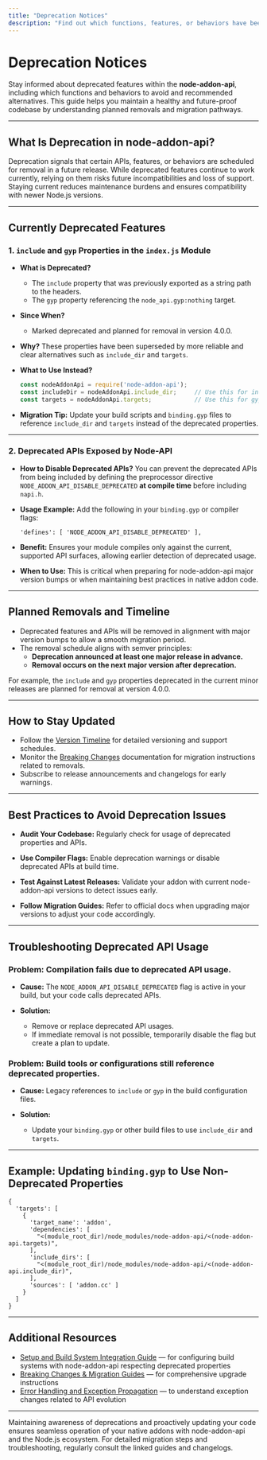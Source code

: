 ```yaml
---
title: "Deprecation Notices"
description: "Find out which functions, features, or behaviors have been deprecated, the recommended alternatives, and their planned removal timelines. This keeps users informed about forward-looking updates to maintain healthy codebases."
---
```


# Deprecation Notices

Stay informed about deprecated features within the **node-addon-api**, including which functions and behaviors to avoid and recommended alternatives. This guide helps you maintain a healthy and future-proof codebase by understanding planned removals and migration pathways.

---

## What Is Deprecation in node-addon-api?

Deprecation signals that certain APIs, features, or behaviors are scheduled for removal in a future release. While deprecated features continue to work currently, relying on them risks future incompatibilities and loss of support. Staying current reduces maintenance burdens and ensures compatibility with newer Node.js versions.

---

## Currently Deprecated Features

### 1. `include` and `gyp` Properties in the `index.js` Module

- **What is Deprecated?**
  - The `include` property that was previously exported as a string path to the headers.
  - The `gyp` property referencing the `node_api.gyp:nothing` target.

- **Since When?**
  - Marked deprecated and planned for removal in version 4.0.0.

- **Why?**
  These properties have been superseded by more reliable and clear alternatives such as `include_dir` and `targets`.

- **What to Use Instead?**
  ```js
  const nodeAddonApi = require('node-addon-api');
  const includeDir = nodeAddonApi.include_dir;     // Use this for include directory
  const targets = nodeAddonApi.targets;            // Use this for gyp targets
  ```

- **Migration Tip:**
  Update your build scripts and `binding.gyp` files to reference `include_dir` and `targets` instead of the deprecated properties.

---

### 2. Deprecated APIs Exposed by Node-API

- **How to Disable Deprecated APIs?**
  You can prevent the deprecated APIs from being included by defining the preprocessor directive
  `NODE_ADDON_API_DISABLE_DEPRECATED` **at compile time** before including `napi.h`.

- **Usage Example:**
  Add the following in your `binding.gyp` or compiler flags:
  ```gyp
  'defines': [ 'NODE_ADDON_API_DISABLE_DEPRECATED' ],
  ```

- **Benefit:**
  Ensures your module compiles only against the current, supported API surfaces, allowing earlier detection of deprecated usage.

- **When to Use:**
  This is critical when preparing for node-addon-api major version bumps or when maintaining best practices in native addon code.

---

## Planned Removals and Timeline

- Deprecated features and APIs will be removed in alignment with major version bumps to allow a smooth migration period.
- The removal schedule aligns with semver principles:
  - **Deprecation announced at least one major release in advance.**
  - **Removal occurs on the next major version after deprecation.**

For example, the `include` and `gyp` properties deprecated in the current minor releases are planned for removal at version 4.0.0.

---

## How to Stay Updated

- Follow the [Version Timeline](../release-history/version-timeline.md) for detailed versioning and support schedules.
- Monitor the [Breaking Changes](../breaking-changes-migrations/breaking-changes.md) documentation for migration instructions related to removals.
- Subscribe to release announcements and changelogs for early warnings.

---

## Best Practices to Avoid Deprecation Issues

- **Audit Your Codebase:**
  Regularly check for usage of deprecated properties and APIs.

- **Use Compiler Flags:**
  Enable deprecation warnings or disable deprecated APIs at build time.

- **Test Against Latest Releases:**
  Validate your addon with current node-addon-api versions to detect issues early.

- **Follow Migration Guides:**
  Refer to official docs when upgrading major versions to adjust your code accordingly.

---

## Troubleshooting Deprecated API Usage

### Problem: Compilation fails due to deprecated API usage.

- **Cause:**
  The `NODE_ADDON_API_DISABLE_DEPRECATED` flag is active in your build, but your code calls deprecated APIs.

- **Solution:**
  - Remove or replace deprecated API usages.
  - If immediate removal is not possible, temporarily disable the flag but create a plan to update.

### Problem: Build tools or configurations still reference deprecated properties.

- **Cause:**
  Legacy references to `include` or `gyp` in the build configuration files.

- **Solution:**
  - Update your `binding.gyp` or other build files to use `include_dir` and `targets`.

---

## Example: Updating `binding.gyp` to Use Non-Deprecated Properties

```gyp
{
  'targets': [
    {
      'target_name': 'addon',
      'dependencies': [
        "<(module_root_dir)/node_modules/node-addon-api/<(node-addon-api.targets)",
      ],
      'include_dirs': [
        "<(module_root_dir)/node_modules/node-addon-api/<(node-addon-api.include_dir)",
      ],
      'sources': [ 'addon.cc' ]
    }
  ]
}
```

---

## Additional Resources

- [Setup and Build System Integration Guide](../api-reference/integration-build/setup-build.md) — for configuring build systems with node-addon-api respecting deprecated properties
- [Breaking Changes & Migration Guides](../changelog/breaking-changes-migrations/upgrade-guides.md) — for comprehensive upgrade instructions
- [Error Handling and Exception Propagation](../api-reference/error-handling-lifecycle/error-exceptions.md) — to understand exception changes related to API evolution

---

Maintaining awareness of deprecations and proactively updating your code ensures seamless operation of your native addons with node-addon-api and the Node.js ecosystem. For detailed migration steps and troubleshooting, regularly consult the linked guides and changelogs.
